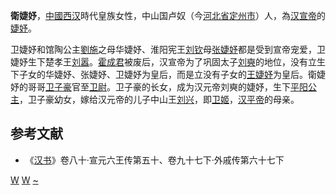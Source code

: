 '''衛婕妤'''，[[中國|中國]][[西汉|西汉]]時代皇族女性，中山国卢奴（今[[河北省|河北省]][[定州市|定州市]]）人，為[[汉宣帝|汉宣帝]]的[[婕妤|婕妤]]。

卫婕妤和馆陶公主[[劉施|劉施]]之母华婕妤、淮阳宪王[[刘钦|刘钦]]母[[张婕妤_(汉宣帝)|张婕妤]]都是受到宣帝宠爱，卫婕妤生下楚孝王[[刘嚣|刘嚣]]。[[霍成君|霍成君]]被废后，汉宣帝为了巩固太子[[刘奭|刘奭]]的地位，没有立生下子女的华婕妤、张婕妤、卫婕妤为皇后，而是立没有子女的[[孝宣王皇后|王婕妤]]为皇后。衛婕妤的哥哥[[卫子豪|卫子豪]]官至[[卫尉|卫尉]]。卫子豪的长女，成为汉元帝刘奭的婕妤，生下[[平阳公主|平阳公主]]，卫子豪幼女，嫁给汉元帝的儿子中山王[[刘兴|刘兴]]，即[[卫姬|卫姬]]，[[汉平帝|汉平帝]]的母亲。
== 参考文献 ==
* 《[[汉书|汉书]]》卷八十·宣元六王传第五十、卷九十七下·外戚传第六十七下
[[Category:西汉妃嫔|W]]
[[Category:定州人|W]]
[[Category:卫姓|~]]